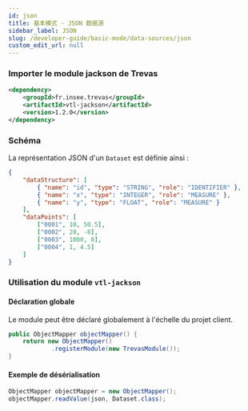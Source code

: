 ```yaml
---
id: json
title: 基本模式 - JSON 数据源
sidebar_label: JSON
slug: /developer-guide/basic-mode/data-sources/json
custom_edit_url: null
---
```


### Importer le module jackson de Trevas

```xml
<dependency>
    <groupId>fr.insee.trevas</groupId>
    <artifactId>vtl-jackson</artifactId>
    <version>1.2.0</version>
</dependency>
```

### Schéma

La représentation JSON d'un `Dataset` est définie ainsi :

```json
{
	"dataStructure": [
		{ "name": "id", "type": "STRING", "role": "IDENTIFIER" },
		{ "name": "x", "type": "INTEGER", "role": "MEASURE" },
		{ "name": "y", "type": "FLOAT", "role": "MEASURE" }
	],
	"dataPoints": [
		["0001", 10, 50.5],
		["0002", 20, -8],
		["0003", 1000, 0],
		["0004", 1, 4.5]
	]
}
```

### Utilisation du module `vtl-jackson`

#### Déclaration globale

Le module peut être déclaré globalement à l'échelle du projet client.

```java
public ObjectMapper objectMapper() {
    return new ObjectMapper()
            .registerModule(new TrevasModule());
}
```

#### Exemple de désérialisation

```java
ObjectMapper objectMapper = new ObjectMapper();
objectMapper.readValue(json, Dataset.class);
```
